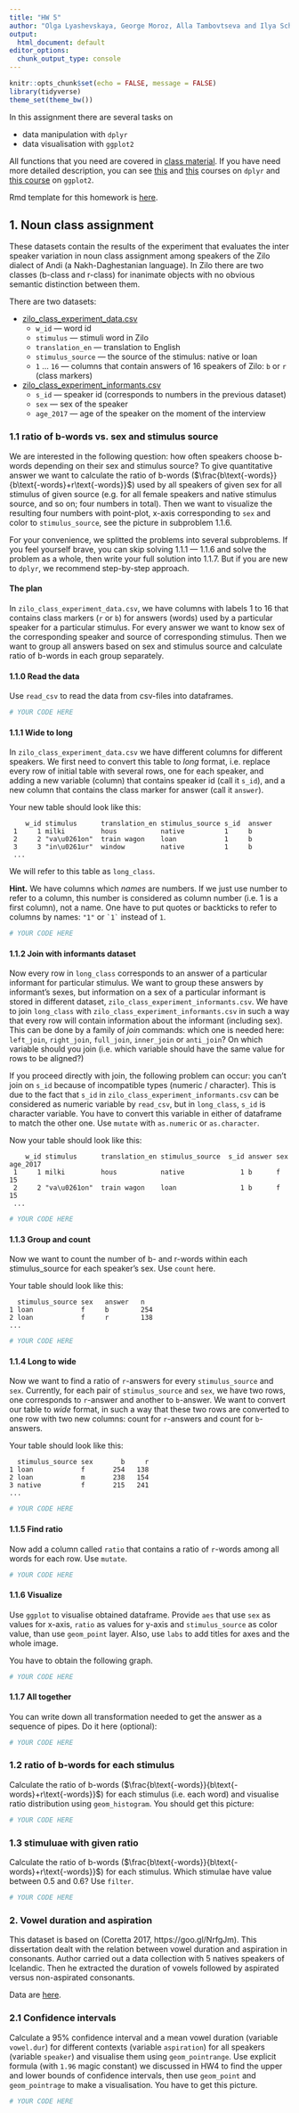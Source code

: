 ```yaml
---
title: "HW 5"
author: "Olga Lyashevskaya, George Moroz, Alla Tambovtseva and Ilya Schurov"
output:
  html_document: default
editor_options:
  chunk_output_type: console
---
```


```r
knitr::opts_chunk$set(echo = FALSE, message = FALSE)
library(tidyverse)
theme_set(theme_bw())
```

In this assignment there are several tasks on

* data manipulation with `dplyr` 
* data visualisation with `ggplot2`

All functions that you need are covered in [class material](https://lingdata2019.github.io/LingData/Lec_6_tidyverse.html). If you have need more detailed description, you can see [this](https://www.datacamp.com/courses/dplyr-data-manipulation-r-tutorial) and [this](https://www.datacamp.com/courses/joining-data-in-r-with-dplyr) courses on `dplyr` and [this course](https://www.datacamp.com/courses/data-visualization-with-ggplot2-1) on `ggplot2`.

Rmd template for this homework is [here](https://raw.githubusercontent.com/LingData2019/LingData/master/hw/rmd-templates/HW5-template.Rmd).

## 1. Noun class assignment
These datasets contain the results of the experiment that evaluates the inter speaker variation in noun class assignment among speakers of the Zilo dialect of Andi (a Nakh-Daghestanian language). In Zilo there are two classes (b-class and r-class) for inanimate objects with no obvious semantic distinction between them.

There are two datasets:

* [zilo_class_experiment_data.csv](https://raw.githubusercontent.com/LingData2019/LingData/master/data/zilo_class_experiment_data.csv)
  * `w_id` --- word id
  * `stimulus` --- stimuli word in Zilo
  * `translation_en` --- translation to English
  * `stimulus_source` --- the source of the stimulus: native or loan
  * `1` ... `16` --- columns that contain answers of 16 speakers of Zilo: `b` or `r` (class markers)
* [zilo_class_experiment_informants.csv](https://raw.githubusercontent.com/LingData2019/LingData/master/data/zilo_class_experiment_informants.csv)
  * `s_id` --- speaker id (corresponds to numbers in the previous dataset)
  * `sex` --- sex of the speaker
  * `age_2017` --- age of the speaker on the moment of the interview

### 1.1 ratio of b-words vs. sex and stimulus source
We are interested in the following question: how often speakers choose b-words depending on their sex and stimulus source? To give quantitative answer we want to calculate the ratio of b-words ($\frac{b\text{-words}}{b\text{-words}+r\text{-words}}$) used by all speakers of given sex for all stimulus of given source (e.g. for all female speakers and native stimulus source, and so on; four numbers in total). Then we want to visualize the resulting four numbers with point-plot, x-axis corresponding to `sex` and color to `stimulus_source`, see the picture in subproblem 1.1.6.

For your convenience, we splitted the problems into several subproblems. If you feel yourself brave, you can skip solving 1.1.1 — 1.1.6 and solve the problem as a whole, then write your full solution into 1.1.7. But if you are new to `dplyr`, we recommend step-by-step approach.

#### The plan
In `zilo_class_experiment_data.csv`, we have columns with labels 1 to 16 that contains class markers (`r` or `b`) for answers (words) used by a particular speaker for a particular stimulus. For every answer we want to know sex of the corresponding speaker and source of corresponding stimulus. Then we want to group all answers based on sex and stimulus source and calculate ratio of b-words in each group separately.

#### 1.1.0 Read the data
Use `read_csv` to read the data from csv-files into dataframes.

```r
# YOUR CODE HERE
```

#### 1.1.1 Wide to long
In `zilo_class_experiment_data.csv` we have different columns for different speakers. We first need to convert this table to *long* format, i.e. replace every row of initial table with several rows, one for each speaker, and adding a new variable (column) that contains speaker id (call it `s_id`), and a new column that contains the class marker for answer (call it `answer`).

Your new table should look like this:

```
    w_id stimulus      translation_en stimulus_source s_id  answer
 1     1 milki         hous           native          1     b     
 2     2 "va\u0261on"  train wagon    loan            1     b     
 3     3 "in\u0261ur"  window         native          1     b     
 ...
 ```
 
 We will refer to this table as `long_class`.
 
 **Hint.** We have columns which *names* are numbers. If we just use number to refer to a column, this number is considered as column number (i.e. 1 is a first column), not a name. One have to put quotes or backticks to refer to columns by names: `` "1" `` or `` `1` `` instead of `1`.

```r
# YOUR CODE HERE
```

#### 1.1.2 Join with informants dataset
Now every row in `long_class` corresponds to an answer of a particular informant for particular stimulus. We want to group these answers by informant's sexes, but information on a sex of a particular informant is stored in different dataset, `zilo_class_experiment_informants.csv`. We have to join `long_class` with `zilo_class_experiment_informants.csv` in such a way that every row will contain information about the informant (including sex). This can be done by a family of *join* commands: which one is needed here: `left_join`, `right_join`, `full_join`, `inner_join` or `anti_join`? On which variable should you join (i.e. which variable should have the same value for rows to be aligned?)

If you proceed directly with join, the following problem can occur: you can't join on `s_id` because of incompatible types (numeric / character). This is due to the fact that `s_id` in `zilo_class_experiment_informants.csv` can be considered as numeric variable by `read_csv`, but in `long_class`, `s_id` is character variable. You have to convert this variable in either of dataframe to match the other one. Use `mutate` with `as.numeric` or `as.character`.

Now your table should look like this:

```
    w_id stimulus      translation_en stimulus_source  s_id answer sex   age_2017
 1     1 milki         hous           native              1 b      f           15
 2     2 "va\u0261on"  train wagon    loan                1 b      f           15
 ...
 ```


```r
# YOUR CODE HERE
```

#### 1.1.3 Group and count
Now we want to count the number of b- and r-words within each stimulus_source for each speaker's sex. Use `count` here.

Your table should look like this:

```
  stimulus_source sex   answer   n
1 loan            f     b        254
2 loan            f     r        138
...
```

```r
# YOUR CODE HERE
```

#### 1.1.4 Long to wide
Now we want to find a ratio of `r`-answers for every `stimulus_source` and `sex`. Currently, for each pair of `stimulus_source` and `sex`, we have two rows, one corresponds to `r`-answer and another to `b`-answer. We want to convert our table to *wide* format, in such a way that these two rows are converted to one row with two new columns: count for `r`-answers and count for `b`-answers.

Your table should look like this:

```
  stimulus_source sex       b     r
1 loan            f       254   138
2 loan            m       238   154
3 native          f       215   241
...
```

```r
# YOUR CODE HERE
```

#### 1.1.5 Find ratio
Now add a column called `ratio` that contains a ratio of `r`-words among all words for each row. Use `mutate`.


```r
# YOUR CODE HERE
```

#### 1.1.6 Visualize
Use `ggplot` to visualise obtained dataframe. Provide `aes` that use `sex` as values for x-axis, `ratio` as values for y-axis and `stimulus_source` as color value, than use `geom_point` layer. Also, use `labs` to add titles for axes and the whole image.

You have to obtain the following graph.

```r
# YOUR CODE HERE
```

#### 1.1.7 All together
You can write down all transformation needed to get the answer as a sequence of pipes. Do it here (optional):


```r
# YOUR CODE HERE
```


### 1.2 ratio of b-words for each stimulus
Calculate the ratio of b-words ($\frac{b\text{-words}}{b\text{-words}+r\text{-words}}$) for each stimulus (i.e. each word) and visualise ratio distribution using `geom_histogram`. You should get this picture:
```r
# YOUR CODE HERE
```

### 1.3 stimuluae with given ratio
Calculate the ratio of b-words ($\frac{b\text{-words}}{b\text{-words}+r\text{-words}}$) for each stimulus. Which stimulae have value between 0.5 and 0.6? Use `filter`.
```r
# YOUR CODE HERE
```

### 2. Vowel duration and aspiration

This dataset is based on (Coretta 2017, https://goo.gl/NrfgJm). This dissertation dealt with the relation between vowel duration and aspiration in consonants. Author carried out a data collection with 5 natives speakers of Icelandic. Then he extracted the duration of vowels followed by aspirated versus non-aspirated consonants.

Data are [here](http://math-info.hse.ru/f/2018-19/ling-data/icelandic.csv).

### 2.1 Confidence intervals

Calculate a 95% confidence interval and a mean vowel duration (variable `vowel.dur`) for different contexts (variable `aspiration`) for all speakers (variable `speaker`) and visualise them using `geom_pointrange`. Use explicit formula (with `1.96` magic constant) we discussed in HW4 to find the upper and lower bounds of confidence intervals, then use `geom_point` and `geom_pointrage` to make a visualisation. You have to get this picture.

```r
# YOUR CODE HERE
```



